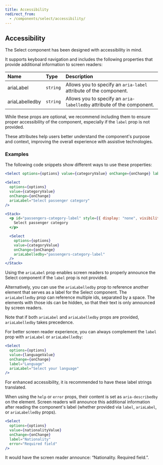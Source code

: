 ```yaml
---
title: Accessibility
redirect_from:
  - /components/select/accessibility/
---
```


## Accessibility

The Select component has been designed with accessibility in mind.

It supports keyboard navigation and includes the following properties that provide additional information to screen readers:

| Name           | Type     | Description                                                            |
| :------------- | :------- | :--------------------------------------------------------------------- |
| ariaLabel      | `string` | Allows you to specify an `aria-label` attribute of the component.      |
| ariaLabelledby | `string` | Allows you to specify an `aria-labelledby` attribute of the component. |

While these props are optional, we recommend including them to ensure proper accessibility of the component, especially if the `label` prop is not provided.

These attributes help users better understand the component's purpose and context, improving the overall experience with assistive technologies.

### Examples

The following code snippets show different ways to use these properties:

```jsx
<Select options={options} value={categoryValue} onChange={onChange} label="Category" />
```

```jsx
<Select
  options={options}
  value={categoryValue}
  onChange={onChange}
  ariaLabel="Select passenger category"
/>
```

```jsx
<Stack>
  <p id="passengers-category-label" style={{ display: "none", visibility: "hidden" }}>
    Select passenger category
  </p>

  <Select
    options={options}
    value={categoryValue}
    onChange={onChange}
    ariaLabelledby="passengers-category-label"
  />
</Stack>
```

Using the `ariaLabel` prop enables screen readers to properly announce the Select component if the `label` prop is not provided.

Alternatively, you can use the `ariaLabelledby` prop to reference another element that serves as a label for the Select component. The `ariaLabelledby` prop can reference multiple ids, separated by a space. The elements with those ids can be hidden, so that their text is only announced by screen readers.

Note that if both `ariaLabel` and `ariaLabelledby` props are provided, `ariaLabelledby` takes precedence.

For better screen reader experience, you can always complement the `label` prop with `ariaLabel` or `ariaLabelledby`:

```jsx
<Select
  options={options}
  value={languageValue}
  onChange={onChange}
  label="Language"
  ariaLabel="Select your language"
/>
```

For enhanced accessibility, it is recommended to have these label strings translated.

When using the `help` or `error` props, their content is set as `aria-describedby` on the element. Screen readers will announce this additional information after reading the component's label (whether provided via `label`, `ariaLabel`, or `ariaLabelledby` props).

```jsx
<Select
  options={options}
  value={nationalityValue}
  onChange={onChange}
  label="Nationality"
  error="Required field"
/>
```

It would have the screen reader announce: “Nationality. Required field.”.
